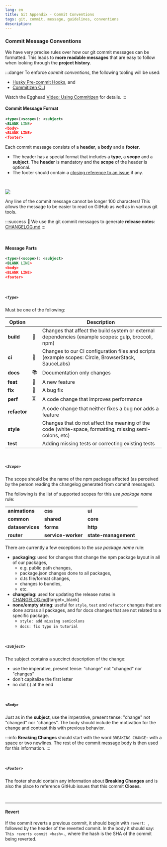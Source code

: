 ```yaml
---
lang: en
title: Git Appendix - Commit Conventions
tags: git, commit, message, guidelines, conventions
description:
---
```


### <a name="commit"></a> Commit Message Conventions

We have very precise rules over how our git commit messages can be formatted. This leads to **more readable messages** that are easy to follow when looking through the **project history**.

:::danger
To enforce _commit conventions_, the following tooling will be used:

- [Husky Pre-commit Hooks](https://github.com/typicode/husky), and
- [Commitizen CLI](https://github.com/commitizen/cz-cli)

Watch the Egghead [Video: Using Commitizen](https://egghead.io/lessons/javascript-writing-conventional-commits-with-commitizen) for details.
:::

#### Commit Message Format

```xml
<type>(<scope>): <subject>
<BLANK LINE>
<body>
<BLANK LINE>
<footer>
```

Each commit message consists of a **header**, a **body** and a **footer**.

- The header has a special format that includes a **type**, a **scope** and a **subject**. The **header** is mandatory and the **scope** of the header is optional.
- The footer should contain a [closing reference to an issue](https://help.github.com/articles/closing-issues-via-commit-messages/) if any.

<br>

![](https://i.imgur.com/Oofm4gu.png)

Any line of the commit message cannot be longer 100 characters! This allows the message to be easier to read on GitHub as well as in various git tools.

:::success
:tada: We use the git commit messages to generate **release notes**: [CHANGELOG.md](https://github.com/angular/flex-layout/blob/master/CHANGELOG.md)
:::

<br>

#### Message Parts

```xml
<type>(<scope>): <subject>
<BLANK LINE>
<body>
<BLANK LINE>
<footer>
```

<br>

##### `<Type>`

Must be one of the following:

| Option       |     | Description                                                                                            |
| ------------ | --- | ------------------------------------------------------------------------------------------------------ |
| **build**    | 💎  | Changes that affect the build system or external dependencies (example scopes: gulp, broccoli, npm)    |
| **ci**       | 🙌  | Changes to our CI configuration files and scripts (example scopes: Circle, BrowserStack, SauceLabs)    |
| **docs**     | 📚  | Documentation only changes                                                                             |
| **feat**     | 🎉  | A new feature                                                                                          |
| **fix**      | 🦂  | A bug fix                                                                                              |
| **perf**     | ⏳  | A code change that improves performance                                                                |
| **refactor** |     | A code change that neither fixes a bug nor adds a feature                                              |
| **style**    |     | Changes that do not affect the meaning of the code (white-space, formatting, missing semi-colons, etc) |
| **test**     |     | Adding missing tests or correcting existing tests                                                      |

<br>

##### `<Scope>`

The scope should be the name of the npm package affected (as perceived by the person reading the changelog generated from commit messages).

The following is the list of supported scopes for this _use package name_ rule:

|                  |                    |                      |
| ---------------- | ------------------ | -------------------- |
| **animations**   | **css**            | **ui**               |
| **common**       | **shared**         | **core**             |
| **dataservices** | **forms**          | **http**             |
| **router**       | **service-worker** | **state-management** |

There are currently a few exceptions to the _use package name_ rule:

- **packaging**: used for changes that change the npm package layout in all of our packages,
  - e.g. public path changes,
  - package.json changes done to all packages,
  - d.ts file/format changes,
  - changes to bundles,
  - etc.
- **changelog**: used for updating the release notes in [CHANGELOG.md](https://github.com/angular/flex-layout/blob/master/CHANGELOG.md)[target=_blank]
- **none/empty string**: useful for `style`, `test` and `refactor` changes that are done across all packages, and for docs changes that are not related to a specific package.
  - `style: add missing semicolons`
  - `docs: fix typo in tutorial`

<br>

##### `<Subject>`

The subject contains a succinct description of the change:

- use the imperative, present tense: "change" not "changed" nor "changes"
- don't capitalize the first letter
- no dot (.) at the end

<br>

##### `<Body>`

Just as in the **subject**, use the imperative, present tense: "change" not "changed" nor "changes".
The body should include the motivation for the change and contrast this with previous behavior.

:::info
**Breaking Changes** should start with the word `BREAKING CHANGE:` with a space or two newlines. The rest of the commit message body is then used for this information.
:::

<br>

##### `<Footer>`

The footer should contain any information about **Breaking Changes** and is also the place to
reference GitHub issues that this commit **Closes**.

<br>

---

#### Revert

If the commit reverts a previous commit, it should begin with `revert: `, followed by the header of the reverted commit. In the body it should say: `This reverts commit <hash>.`, where the hash is the SHA of the commit being reverted.

<br>
